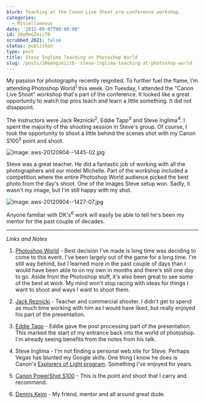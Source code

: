 ```yaml
---
blurb: Teaching at the Canon Live Shoot pre-conference workshop.
categories:
  - Miscellaneous
date: '2012-09-07T00:00:00'
id: 20eMnGZeiiTB
scrubbed_2021: false
status: published
type: post
title: Steve Inglima Teaching at Photoshop World
slug: /posts/20emngzeiitb--steve-inglima-teaching-at-photoshop-world
---
```


My passion for photography recently reignited. To further fuel the flame, I'm attending Photoshop World<sup>1</sup> this week. On Tuesday, I attended the "Canon Live Shoot" workshop that's part of the conference. It looked like a great opportunity to watch top pros teach and learn a little something. It did not disappoint. 

The instructors were Jack Reznicki<sup>2</sup>, Eddie Tapp<sup>3</sup> and Steve Inglima<sup>4</sup>. I spent the majority of the shooting session in Steve's group. Of course, I took the opportunity to shoot a little behind the scenes shot with my Canon S100<sup>5</sup> point and shoot.

![Image: aws-20120904--1445-02.jpg](/aws-20120904--1445-02.jpg)

Steve was a great teacher. He did a fantastic job of working with all the photographers and  our model Michelle. Part of the workshop included a competition where the entire Photoshop World audience picked the best photo from the day's shoot. One of the images Steve setup won. Sadly, it wasn't my image, but I'm still happy with my shot. 

![Image: aws-20120904--1427-07.jpg](/aws-20120904--1427-07.jpg)

Anyone familiar with DK's<sup>6</sup> work will easily be able to tell he's been my mentor for the past couple of decades.

---


_Links and Notes_

1. [Photoshop World](http://photoshopworld.com) - Best decision I've made is long time was deciding to come to this event. I've been largely out of the game for a long time. I'm still way behind, but I learned more in the past couple of days than I would have been able to on my own in months and there's still one day to go. Aside from the Photoshop stuff, it's also been great to see some of the best at work. My mind won't stop racing with ideas for things I want to shoot and ways I want to shoot them.

2. [Jack Reznicki](http://reznicki.com) - Teacher and commercial shooter. I didn't get to spend as much time working with him as I would have liked, but really enjoyed his part of the presentation.

3. [Eddie Tapp](http://eddietapp.com/blog/) - Eddie gave the post processing part of the presentation. This marked the start of my entrance back into the world of photoshop. I'm already seeing benefits from the notes from his talk.

4. Steve Inglima - I'm not finding a personal web site for Steve. Perhaps Vegas has blunted my Google skills. One thing I know he does is Canon's [Explorers of Light program](http://learn.usa.canon.com/explorers_of_light/eol_home.shtml). Something I've enjoyed for years.

5. [Canon PowerShot S100](http://www.amazon.com/gp/product/B005MTME3U/ref=as_li_ss_tl?ie=UTF8&camp=1789&creative=390957&creativeASIN=B005MTME3U&linkCode=as2&tag=tioa-20) - This is the point and shoot that I carry and recommend.

6. [Dennis Keim](http://www.dk-studio.com/) - My friend, mentor and all around great dude.
